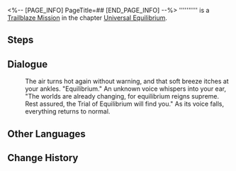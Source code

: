 <%-- [PAGE_INFO]
PageTitle=##
[END_PAGE_INFO] --%>
{{Stub|Dialogue.}}
{{Mission Infobox
|id            = 4020114
|title         = 
|image         = <!--Mission .png-->
|type          = Trailblaze
|event_name    = 
|chapter       = Universal Equilibrium
|requirements  = {{subst:void|<!--Unknown: {"Type":"Manual"}-->}}
|summary       = <!--official mission summary from Fate's Atlas-->
|characters    = Trailblazer
|startLocation = [[Jarilo-VI]] - [[Robot Settlement]]
|world         = Jarilo-VI
|area          = Robot Settlement
|prev          = 
|next          = 
|rewards       = 
}}
'''''''''' is a [[Trailblaze Mission]] in the chapter [[Universal Equilibrium]].

==Steps==


<!--
==Gameplay Notes==

--><!--
==Trial Character==

-->
==Dialogue==
{{Stub Dialogue}}
:<!--1-second delay-->
:{{A|VO sideX Ag1 asideB 109.ogg}} The air turns hot again without warning, and that soft breeze itches at your ankles. "Equilibrium." An unknown voice whispers into your ear, "The worlds are already changing, for equilibrium reigns supreme. Rest assured, the Trial of Equilibrium will find you." As its voice falls, everything returns to normal.
:<!--1-second delay-->
{{Dialogue End}}

==Other Languages==
{{Other Languages
|en   = 
|zhs  = 
|zht  = 
|ja   = 
|ko   = 
|es   = 
|fr   = 
|ru   = 
|th   = 
|vi   = 
|de   = 
|id   = 
|pt   = 
}}

==Change History==
{{Change History|1.0}}
